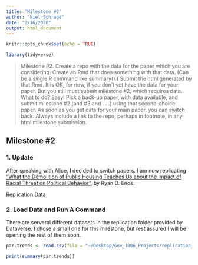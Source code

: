 ```yaml
---
title: 'Milestone #2'
author: "Niel Schrage"
date: "2/16/2020"
output: html_document
---
```


```r
knitr::opts_chunk$set(echo = TRUE)

library(tidyverse)
```

> Milestone #2. Create a repo with the data for the paper which you are considering. Create an Rmd that does something with that data. (Can be a single R command like summary().) Submit the html generated by that Rmd. It is OK, for now, if you don’t yet have the data for your paper. But you still must submit milestone #2, which requires data. What to do? Easy! Pick a back-up paper, with data available, and submit milestone #2 (and #3 and . . .) using that second-choice paper. As soon as you get data for your main paper, you can switch back. Always include a link to the repo, perhaps in footnote, in any html milestone submission.

## Milestone #2

### 1. Update

After speaking with Alice, I decided to switch papers. I am now replicating ["What the Demolition of Public Housing Teaches Us about the Impact of Racial Threat on Political Behavior"](https://onlinelibrary.wiley.com/doi/abs/10.1111/ajps.12156), by Ryan D. Enos.

[Replication Data](http://dvn.iq.harvard.edu/dvn/dv/ajps)

### 2. Load Data and Run A Command

There are serveral different datasets in the replication folder provided by Dataverse. I chose a small one for this milestone, but rest assured I will be opening the rest of them soon. 

```r
par.trends <- read.csv(file = "~/Desktop/Gov_1006_Projects/replication_2/dataverse_files/par.trends.csv")

print(summary(par.trends))

```

